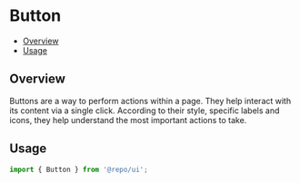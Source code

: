

<Meta of={ButtonStories} />

# Button

- [Overview](#overview)
- [Usage](#usage)

## Overview

Buttons are a way to perform actions within a page. They help interact with its content via a single click. According to
their style, specific labels and icons, they help understand the most important actions to take.

## Usage

```js
import { Button } from '@repo/ui';
```
